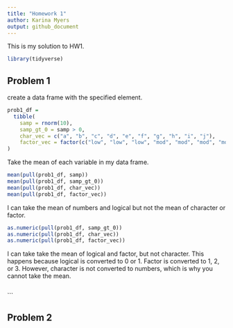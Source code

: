 ```yaml
---
title: "Homework 1"
author: Karina Myers
output: github_document
---
```


This is my solution to HW1. 

```r
library(tidyverse)
```

## Problem 1

create a data frame with the specified element. 

```r
prob1_df =
  tibble(
    samp = rnorm(10),
    samp_gt_0 = samp > 0, 
    char_vec = c("a", "b", "c", "d", "e", "f", "g", "h", "i", "j"), 
    factor_vec = factor(c("low", "low", "low", "mod", "mod", "mod", "mod", "high", "high", "high"))
)
```

Take the mean of each variable in my data frame. 

```r
mean(pull(prob1_df, samp))
mean(pull(prob1_df, samp_gt_0))
mean(pull(prob1_df, char_vec))
mean(pull(prob1_df, factor_vec))
```

I can take the mean of numbers and logical but not the mean of character or factor. 

```r
as.numeric(pull(prob1_df, samp_gt_0)) 
as.numeric(pull(prob1_df, char_vec))
as.numeric(pull(prob1_df, factor_vec))
```

I can take take the mean of logical and factor, but not character. This happens because logical is converted to 0 or 1. Factor is converted to 1, 2, or 3. However, character is not converted to numbers, which is why you cannot take the mean. 


```r

```


```

## Problem 2 